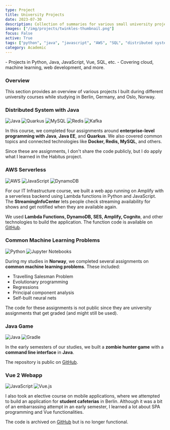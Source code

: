 ```yaml
---
type: Project
title: University Projects
date: 2023-07-30
description: Collection of summaries for various small university projects.
images: ["/img/projects/twinkles-thumbnail.png"]
focus: False
active: True
tags: ["python", "java", "javascript", "AWS", "SQL", "distributed systems"]
category: Academic
---
```


<Callout>
- Projects in Python, Java, JavaScript, Vue, SQL, etc.
- Covering cloud, machine learning, web development, and more.
</Callout>

### Overview

This section provides an overview of various projects I built during different university courses while studying in Berlin, Germany, and Oslo, Norway.

### Distributed System with Java

<ProjectTech>
  <Link href="https://www.java.com/en/">
    <img
      src="https://img.shields.io/badge/Java-ED8B00?style=for-the-badge&logo=openjdk&logoColor=white"
      alt="Java"
      className="rounded-sm"
    />
  </Link>
  <Link href="https://quarkus.io/">
    <img
      src="https://img.shields.io/badge/Quarkus-469CDB?style=for-the-badge&logo=quarkus&logoColor=white"
      alt="Quarkus"
      className="rounded-sm"
    />
  </Link>
  <Link href="https://www.mysql.com/">
    <img
      src="https://img.shields.io/badge/mysql-%2300f.svg?style=for-the-badge&logo=mysql&logoColor=white"
      alt="MySQL"
      className="rounded-sm"
    />
  </Link>
  <Link href="https://redis.io/">
    <img
      src="https://img.shields.io/badge/redis-%23DD0031.svg?style=for-the-badge&logo=redis&logoColor=white"
      alt="Redis"
      className="rounded-sm"
    />
  </Link>
  <Link href="https://kafka.apache.org/">
    <img
      src="https://img.shields.io/badge/Apache%20Kafka-000?style=for-the-badge&logo=apachekafka&logoColor=white"
      alt="Kafka"
      className="rounded-sm"
    />
  </Link>
</ProjectTech>

In this course, we completed four assignments around **enterprise-level programming with Java**, **Java EE**, and **Quarkus**. We also covered common topics and connected technologies like **Docker, Redis, MySQL**, and others.

Since these are assignments, I don't share the code publicly, but I do apply what I learned in the Habitus project.

### AWS Serverless

<ProjectTech>
  <Link href="https://aws.amazon.com/">
    <img
      src="https://img.shields.io/badge/AWS-%23FF9900.svg?style=for-the-badge&logo=amazon-aws&logoColor=white"
      alt="AWS"
      className="rounded-sm"
    />
  </Link>
  <Link href="https://www.javascript.com/">
    <img
      src="https://img.shields.io/badge/javascript-%23323330.svg?style=for-the-badge&logo=javascript&logoColor=%23F7DF1E"
      alt="JavaScript"
      className="rounded-sm"
    />
  </Link>
  <Link href="https://aws.amazon.com/dynamodb/">
    <img
      src="https://img.shields.io/badge/Amazon%20DynamoDB-4053D6?style=for-the-badge&logo=Amazon%20DynamoDB&logoColor=white"
      alt="DynamoDB"
      className="rounded-sm"
    />
  </Link>
</ProjectTech>

For our IT Infrastructure course, we built a web app running on Amplify with a serverless backend using Lambda functions in Python and JavaScript. The **StreamingInfoCenter** lets people check streaming availability for shows and get notified when they are available again.

We used **Lambda Functions, DynamoDB, SES, Amplify, Cognito**, and other technologies to build the application. The function code is available on [GitHub](https://github.com/LennardZuendorf/StreamingInfoCenter-AWS).

### Common Machine Learning Problems

<ProjectTech>
  <Link href="https://www.python.org/">
    <img
      src="https://img.shields.io/badge/python-3776AB?style=for-the-badge&logo=python&logoColor=white"
      alt="Python"
      className="rounded-sm"
    />
  </Link>
  <Link href="https://jupyter.org/">
    <img
      src="https://img.shields.io/badge/jupyter-cc5c0c.svg?style=for-the-badge&logo=jupyter&logoColor=white"
      alt="Jupyter Notebooks"
      className="rounded-sm"
    />
  </Link>
</ProjectTech>

During my studies in **Norway**, we completed several assignments on **common machine learning problems**. These included:

- Travelling Salesman Problem
- Evolutionary programming
- Regressions
- Principal component analysis
- Self-built neural nets

The code for these assignments is not public since they are university assignments that get graded (and might still be used).

### Java Game

<ProjectTech>
  <Link href="https://www.java.com/en/">
    <img
      src="https://img.shields.io/badge/Java-ED8B00?style=for-the-badge&logo=openjdk&logoColor=white"
      alt="Java"
      className="rounded-sm"
    />
  </Link>
  <Link href="https://gradle.org/">
    <img
      src="https://img.shields.io/badge/Gradle-02303A.svg?style=for-the-badge&logo=Gradle&logoColor"
      alt="Gradle"
      className="rounded-sm"
    />
  </Link>
</ProjectTech>

In the early semesters of our studies, we built a **zombie hunter game** with a **command line interface** in **Java**.

The repository is public on [GitHub](https://github.com/LennardZuendorf/mortuus).

### Vue 2 Webapp

<ProjectTech>
  <Link href="https://www.javascript.com/">
    <img
      src="https://img.shields.io/badge/javascript-%23323330.svg?style=for-the-badge&logo=javascript&logoColor=%23F7DF1E"
      alt="JavaScript"
      className="rounded-sm"
    />
  </Link>
  <Link href="https://vuejs.org/">
    <img
      src="https://img.shields.io/badge/vuejs-%2335495e.svg?style=for-the-badge&logo=vuedotjs&logoColor=%234FC08D"
      alt="Vue.js"
      className="rounded-sm"
    />
  </Link>
</ProjectTech>

I also took an elective course on mobile applications, where we attempted to build an application for **student cafeterias** in Berlin. Although it was a bit of an embarrassing attempt in an early semester, I learned a lot about SPA programming and Vue functionalities.

The code is archived on [GitHub](https://github.com/LennardZuendorf/caupona) but is no longer functional.